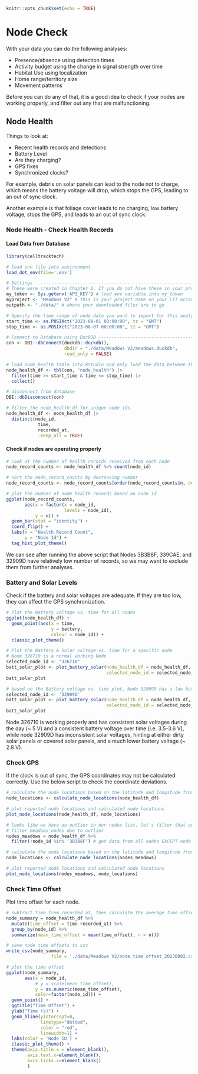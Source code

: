 ```r
knitr::opts_chunk$set(echo = TRUE)
```

# Node Check

With your data you can do the following analyses:

* Presence/absence using detection times
* Activity budget using the change in signal strength over time
* Habitat Use using localization
* Home range/territory size
* Movement patterns

Before you can do any of that, it is a good idea to check if your nodes are working properly, and filter out any that are malfunctioning.

## Node Health

Things to look at:

* Recent health records and detections
* Battery Level
* Are they charging?
* GPS fixes
* Synchronized clocks?

For example, debris on solar panels can lead to the node not to charge, which means the battery voltage will drop, which stops the GPS, leading to an out of sync clock.

Another example is that foliage cover leads to no charging, low battery voltage, stops the GPS, and leads to an out of sync clock.

### Node Health - Check Health Records

#### Load Data from Database

```r
library(celltracktech)

# load env file into environment
load_dot_env(file='.env')

# Settings - ----------------------------------------------------------------
# These were created in Chapter 2. If you do not have these in your project directory, go back and repeat Ch. 2.
my_token <- Sys.getenv('API_KEY') # load env variable into my_token
myproject <- "Meadows V2" # this is your project name on your CTT account, here we are using the CTT project 'Meadows V2'
outpath <- "./data/" # where your downloaded files are to go

# Specify the time range of node data you want to import for this analysis
start_time <- as.POSIXct("2023-08-01 00:00:00", tz = "GMT")
stop_time <- as.POSIXct("2023-08-07 00:00:00", tz = "GMT")

# Connect to Database using DuckDB -----------------------------------------------------
con <- DBI::dbConnect(duckdb::duckdb(), 
                      dbdir = "./data/Meadows V2/meadows.duckdb", 
                      read_only = FALSE)

# load node_health table into RStudio and only load the data between the set start and stop times
node_health_df <- tbl(con, "node_health") |> 
  filter(time >= start_time & time <= stop_time) |>
  collect()

# disconnect from database
DBI::dbDisconnect(con)

# filter the node_health_df for unique node ids
node_health_df <- node_health_df |>
  distinct(node_id, 
            time, 
            recorded_at, 
            .keep_all = TRUE)
```

#### Check if nodes are operating properly

```r
# Look at the number of health records received from each node
node_record_counts <- node_health_df %>% count(node_id)

# sort the node_record_counts by decreasing number
node_record_counts <- node_record_counts[order(node_record_counts$n, decreasing = TRUE),]

# plot the number of node health records based on node id
ggplot(node_record_counts,
       aes(x = factor(x = node_id,
                      levels = node_id),
           y = n)) +
  geom_bar(stat = "identity") +
  coord_flip() +
  labs(x = "Health Record Count",
       y = "Node Id") +
  tag_hist_plot_theme()
```
We can see after running the above script that Nodes 3B3B8F, 339CAE, and 32909D have relatively low number of records, so we may want to exclude them from further analyses.

### Battery and Solar Levels

Check if the battery and solar voltages are adequate. If they are too low, they can affect the GPS synchronization.

```r
# Plot the Battery voltage vs. time for all nodes
ggplot(node_health_df) +
  geom_point(aes(x = time,
                 y = battery,
                 colour = node_id)) +
  classic_plot_theme()

# Plot the Battery & Solar voltage vs. time for a specific node
# Node 326710 is a normal working Node
selected_node_id <- "326710"
batt_solar_plot <- plot_battery_solar(node_health_df = node_health_df, 
                                      selected_node_id = selected_node_id)
batt_solar_plot 

# based on the Battery voltage vs. time plot, Node 32909D has a low battery voltage
selected_node_id <- '32909D'
batt_solar_plot <- plot_battery_solar(node_health_df = node_health_df, 
                                      selected_node_id = selected_node_id)
batt_solar_plot 
```
Node 326710 is working properly and has consistent solar voltages during the day (~ 5 V) and a consistent battery voltage over time (i.e. 3.5-3.6 V), while node 32909D has inconsistent solar voltages, hinting at either dirty solar panels or covered solar panels, and a much lower battery voltage (~ 2.8 V).

### Check GPS

If the clock is out of sync, the GPS coordinates may not be calculated correctly. Use the below script to check the coordinate deviations.

```r
# calculate the node locations based on the latitude and longitude from node health reports
node_locations <- calculate_node_locations(node_health_df)

# plot reported node locations and calculated node locations
plot_node_locations(node_health_df, node_locations)

# looks like we have an outlier in our nodes list, let's filter that out
# filter meadows nodes due to outlier
nodes_meadows = node_health_df %>%
  filter(!node_id %in% '3B3B8F') # get data from all nodes EXCEPT node 3B3B8F

# calculate the node locations based on the latitude and longitude from node health reports
node_locations <- calculate_node_locations(nodes_meadows)

# plot reported node locations and calculated node locations
plot_node_locations(nodes_meadows, node_locations)

```

### Check Time Offset

Plot time offset for each node.

```r
# subtract time from recorded_at, then calculate the average time offset for each node
node_summary = node_health_df %>%
  mutate(time_offset = time-recorded_at) %>%
  group_by(node_id) %>%
  summarize(mean_time_offset = mean(time_offset), n = n())

# save node time offsets to csv
write_csv(node_summary,
                 file = './data/Meadows V2/node_time_offset_20230802.csv')

# plot the time offset
ggplot(node_summary,
       aes(x = node_id, 
           # y = scale(mean_time_offset),
           y = as.numeric(mean_time_offset),
           color=factor(node_id))) +
  geom_point() +
  ggtitle("Time Offset") +
  ylab("Time (s)") +
  geom_hline(yintercept=0, 
             linetype="dotted", 
             color = "red", 
             linewidth=1) +
  labs(color = 'Node ID') +
  classic_plot_theme() +
  theme(axis.title.x = element_blank(),
        axis.text.x=element_blank(),
        axis.ticks.x=element_blank()
        )

```

